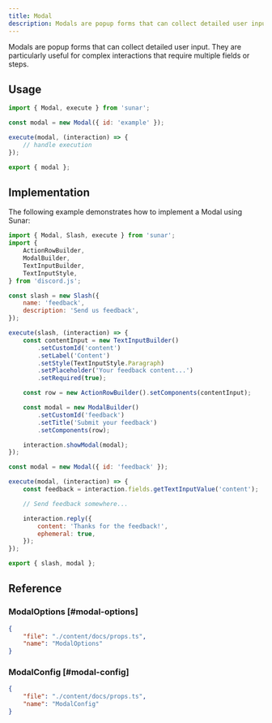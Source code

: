 ```yaml
---
title: Modal
description: Modals are popup forms that can collect detailed user input. They are particularly useful for complex interactions that require multiple fields or steps.
---
```


Modals are popup forms that can collect detailed user input. They are particularly useful for complex interactions that require multiple fields or steps.

<Links>
	<Link
		label="Source"
		icon="github"
		link="https://github.com/sunarjs/sunar/blob/main/packages/sunar/src/builders/modal/modal.ts"
	/>
	<Link
		label="ModalSubmitInteraction"
		icon="discordjs"
		link="https://discord.js.org/docs/packages/discord.js/main/ModalSubmitInteraction:Class"
	/>
	<Link
		label="API Reference"
		icon="discord"
		link="https://discord.com/developers/docs/interactions/overview#modals"
	/>
</Links>

## Usage

```js
import { Modal, execute } from 'sunar';

const modal = new Modal({ id: 'example' });

execute(modal, (interaction) => {
	// handle execution
});

export { modal };
```

## Implementation

The following example demonstrates how to implement a Modal using Sunar:

```js
import { Modal, Slash, execute } from 'sunar';
import {
	ActionRowBuilder,
	ModalBuilder,
	TextInputBuilder,
	TextInputStyle,
} from 'discord.js';

const slash = new Slash({
	name: 'feedback',
	description: 'Send us feedback',
});

execute(slash, (interaction) => {
	const contentInput = new TextInputBuilder()
		.setCustomId('content')
		.setLabel('Content')
		.setStyle(TextInputStyle.Paragraph)
		.setPlaceholder('Your feedback content...')
		.setRequired(true);

	const row = new ActionRowBuilder().setComponents(contentInput);

	const modal = new ModalBuilder()
		.setCustomId('feedback')
		.setTitle('Submit your feedback')
		.setComponents(row);

	interaction.showModal(modal);
});

const modal = new Modal({ id: 'feedback' });

execute(modal, (interaction) => {
	const feedback = interaction.fields.getTextInputValue('content');

	// Send feedback somewhere...

	interaction.reply({
		content: 'Thanks for the feedback!',
		ephemeral: true,
	});
});

export { slash, modal };
```

## Reference

### ModalOptions [#modal-options]

```json doc-gen:typescript
{
	"file": "./content/docs/props.ts",
	"name": "ModalOptions"
}
```

### ModalConfig [#modal-config]

```json doc-gen:typescript
{
	"file": "./content/docs/props.ts",
	"name": "ModalConfig"
}
```
